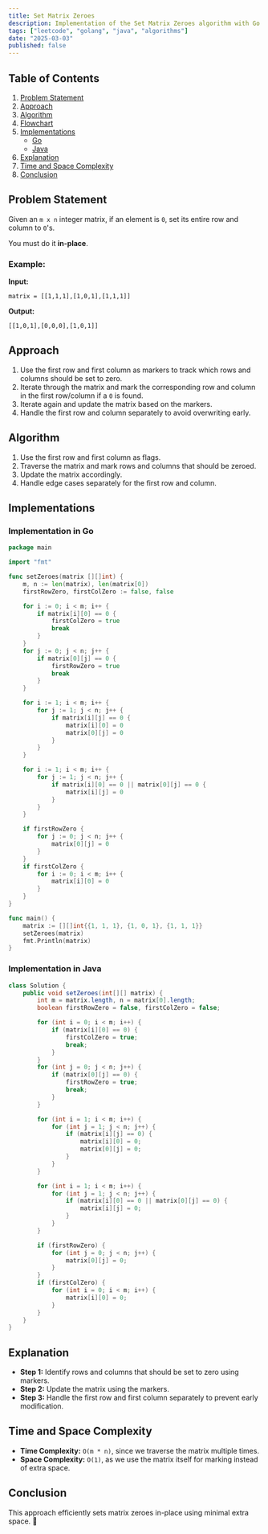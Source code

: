 ```yaml
---
title: Set Matrix Zeroes
description: Implementation of the Set Matrix Zeroes algorithm with Go and Java.
tags: ["leetcode", "golang", "java", "algorithms"]
date: "2025-03-03"
published: false
---
```


## Table of Contents

1. [Problem Statement](#problem-statement)
2. [Approach](#approach)
3. [Algorithm](#algorithm)
4. [Flowchart](#flowchart)
5. [Implementations](#implementations)
   - [Go](#implementation-in-go)
   - [Java](#implementation-in-java)
6. [Explanation](#explanation)
7. [Time and Space Complexity](#time-and-space-complexity)
8. [Conclusion](#conclusion)

## Problem Statement

Given an `m x n` integer matrix, if an element is `0`, set its entire row and column to `0`'s.

You must do it **in-place**.

### Example:

**Input:**
```
matrix = [[1,1,1],[1,0,1],[1,1,1]]
```
**Output:**
```
[[1,0,1],[0,0,0],[1,0,1]]
```

## Approach

1. Use the first row and first column as markers to track which rows and columns should be set to zero.
2. Iterate through the matrix and mark the corresponding row and column in the first row/column if a `0` is found.
3. Iterate again and update the matrix based on the markers.
4. Handle the first row and column separately to avoid overwriting early.

## Algorithm

1. Use the first row and first column as flags.
2. Traverse the matrix and mark rows and columns that should be zeroed.
3. Update the matrix accordingly.
4. Handle edge cases separately for the first row and column.

## Implementations

### Implementation in Go

```go
package main

import "fmt"

func setZeroes(matrix [][]int) {
    m, n := len(matrix), len(matrix[0])
    firstRowZero, firstColZero := false, false

    for i := 0; i < m; i++ {
        if matrix[i][0] == 0 {
            firstColZero = true
            break
        }
    }
    for j := 0; j < n; j++ {
        if matrix[0][j] == 0 {
            firstRowZero = true
            break
        }
    }

    for i := 1; i < m; i++ {
        for j := 1; j < n; j++ {
            if matrix[i][j] == 0 {
                matrix[i][0] = 0
                matrix[0][j] = 0
            }
        }
    }

    for i := 1; i < m; i++ {
        for j := 1; j < n; j++ {
            if matrix[i][0] == 0 || matrix[0][j] == 0 {
                matrix[i][j] = 0
            }
        }
    }

    if firstRowZero {
        for j := 0; j < n; j++ {
            matrix[0][j] = 0
        }
    }
    if firstColZero {
        for i := 0; i < m; i++ {
            matrix[i][0] = 0
        }
    }
}

func main() {
    matrix := [][]int{{1, 1, 1}, {1, 0, 1}, {1, 1, 1}}
    setZeroes(matrix)
    fmt.Println(matrix)
}
```

### Implementation in Java

```java
class Solution {
    public void setZeroes(int[][] matrix) {
        int m = matrix.length, n = matrix[0].length;
        boolean firstRowZero = false, firstColZero = false;

        for (int i = 0; i < m; i++) {
            if (matrix[i][0] == 0) {
                firstColZero = true;
                break;
            }
        }
        for (int j = 0; j < n; j++) {
            if (matrix[0][j] == 0) {
                firstRowZero = true;
                break;
            }
        }

        for (int i = 1; i < m; i++) {
            for (int j = 1; j < n; j++) {
                if (matrix[i][j] == 0) {
                    matrix[i][0] = 0;
                    matrix[0][j] = 0;
                }
            }
        }

        for (int i = 1; i < m; i++) {
            for (int j = 1; j < n; j++) {
                if (matrix[i][0] == 0 || matrix[0][j] == 0) {
                    matrix[i][j] = 0;
                }
            }
        }

        if (firstRowZero) {
            for (int j = 0; j < n; j++) {
                matrix[0][j] = 0;
            }
        }
        if (firstColZero) {
            for (int i = 0; i < m; i++) {
                matrix[i][0] = 0;
            }
        }
    }
}
```

## Explanation

- **Step 1:** Identify rows and columns that should be set to zero using markers.
- **Step 2:** Update the matrix using the markers.
- **Step 3:** Handle the first row and first column separately to prevent early modification.

## Time and Space Complexity

- **Time Complexity:** `O(m * n)`, since we traverse the matrix multiple times.
- **Space Complexity:** `O(1)`, as we use the matrix itself for marking instead of extra space.

## Conclusion

This approach efficiently sets matrix zeroes in-place using minimal extra space. 🚀

